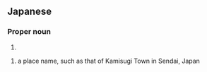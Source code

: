 ==Japanese==
{{ja-kanjitab|うえ|すぎ|yomi=k}}

===Proper noun===
{{ja-pos|proper|うえすぎ}}

# {{surname|lang=ja|sort=うえすぎ}}

{{ja-kanjitab|かみ|すぎ|yomi=k}}

{{ja-pos|proper|かみすぎ}}

# a place name, such as that of Kamisugi Town in Sendai, Japan